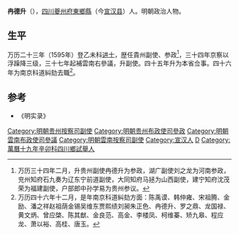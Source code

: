 '''冉德升'''（{{bd|？||?||catIdx=R}}），[[四川|四川]][[夔州府|夔州府]][[東鄉縣|東鄉縣]]（今[[宣汉县|宣汉县]]）人。明朝政治人物。
 
==生平==
万历二十三年（1595年）登乙未科[[进士|进士]]，歴任貴州副使、参政<ref>万历三十四年二月，升贵州副使冉德升为参政，湖广副使刘之龙为河南参政，兖州知府石九奏为辽东宁前道副使，大同知府马拯为山西副使，建宁知府沈茂荣为福建副使，户部郎中孙学易为贵州参议。</ref>，三十四年京察以浮躁降三级，三十七年起補雲南右參議，升副使。四十五年升为本省佥事。四十六年为南京科道糾劾去職<ref>万历四十六年十二月，是年南京科道糾劾方面：陈禹谟、韩仲雍、宋祖腾、金励、潘之祥赵祖荫金锡吴维东贾熙绩刘昶朱正色、冉德升、罗之鼎、龙国禄、黄文炳、曾应棨、陈其猷、金良范、高金、李楼凤、柯维蓁、矫九皋、程应龙、萧以裕、高桂、唐玉。</ref>。
 
==参考==
{{reflist}}
*《明实录》
{{明朝人物小作品}}
{{萬曆二十三年乙未科殿試金榜}}
{{DEFAULTSORT:Ran冉}}
[[Category:明朝贵州按察司副使|Category:明朝贵州按察司副使]]
[[Category:明朝贵州布政使司參政|Category:明朝贵州布政使司參政]]
[[Category:明朝雲南布政使司參議|Category:明朝雲南布政使司參議]]
[[Category:明朝雲南按察司副使|Category:明朝雲南按察司副使]]
[[Category:宣汉人|Category:宣汉人]]
[[Category:冉姓|D]]
[[Category:萬曆十九年辛卯科四川鄉試舉人|Category:萬曆十九年辛卯科四川鄉試舉人]]